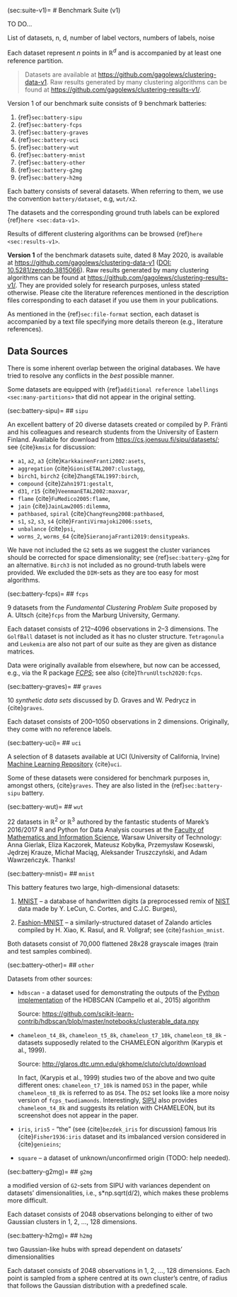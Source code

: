 (sec:suite-v1)=
# Benchmark Suite (v1)

TO DO...



::::{todo}
List of datasets, n, d, number of label vectors, numbers of labels, noise
::::

Each dataset represent *n* points in $\mathbb{R}^d$
and is accompanied by at least one reference partition.






> Datasets are available at <https://github.com/gagolews/clustering-data-v1>.
> Raw results generated by many clustering algorithms can be found at
> <https://github.com/gagolews/clustering-results-v1/>.

Version 1 of our benchmark suite consists of 9 benchmark batteries:

1. {ref}`sec:battery-sipu`
2. {ref}`sec:battery-fcps`
3. {ref}`sec:battery-graves`
4. {ref}`sec:battery-uci`
5. {ref}`sec:battery-wut`
6. {ref}`sec:battery-mnist`
7. {ref}`sec:battery-other`
8. {ref}`sec:battery-g2mg`
9. {ref}`sec:battery-h2mg`

Each battery consists of several datasets.
When referring to them, we use the convention `battery/dataset`,
e.g, `wut/x2`.

The datasets and the corresponding ground truth labels
can be explored {ref}`here <sec:data-v1>`.

Results of different clustering algorithms can be browsed
{ref}`here <sec:results-v1>`.

**Version 1** of the benchmark datasets suite, dated 8 May 2020,
is available at <https://github.com/gagolews/clustering-data-v1>
([DOI: 10.5281/zenodo.3815066](https://doi.org/10.5281/zenodo.3815066)).
Raw results generated by many clustering algorithms can be found at
<https://github.com/gagolews/clustering-results-v1/>.
They are provided solely for research purposes,
unless stated otherwise. Please cite the literature references mentioned
in the description files corresponding to each dataset if you use
them in your publications.


As mentioned in the {ref}`sec:file-format` section,
each dataset is accompanied by a text file
specifying more details thereon (e.g., literature references).


## Data Sources

There is some inherent overlap between the original databases.
We have tried to resolve any conflicts in the *best* possible manner.

Some datasets are equipped with
{ref}`additional reference labellings <sec:many-partitions>`
that did not appear in the original setting.





(sec:battery-sipu)=
## `sipu`

An excellent battery of 20 diverse datasets created or compiled
by P. Fränti and his colleagues and research students
from the University of Eastern Finland.
Available for download from <https://cs.joensuu.fi/sipu/datasets/>;
see {cite}`kmsix` for discussion:

* `a1`, `a2`, `a3`       {cite}`KarkkainenFranti2002:asets`,
* `aggregation`          {cite}`GionisETAL2007:clustagg`,
* `birch1`, `birch2`     {cite}`ZhangETAL1997:birch`,
* `compound`             {cite}`Zahn1971:gestalt`,
* `d31`, `r15`           {cite}`VeenmanETAL2002:maxvar`,
* `flame`                {cite}`FuMedico2005:flame`,
* `jain`                 {cite}`JainLaw2005:dilemma`,
* `pathbased`, `spiral`  {cite}`ChangYeung2008:pathbased`,
* `s1`, `s2`, `s3`, `s4` {cite}`FrantiVirmajoki2006:ssets`,
* `unbalance`            {cite}`psi`,
* `worms_2`, `worms_64`  {cite}`SieranojaFranti2019:densitypeaks`.


We have not included the `G2` sets as we suggest
the cluster variances should be corrected for space dimensionality;
see {ref}`sec:battery-g2mg` for an alternative.
`Birch3` is not included as no ground-truth labels were provided.
We excluded the `DIM`-sets as they are too easy for most algorithms.



(sec:battery-fcps)=
## `fcps`

9 datasets from the *Fundamental Clustering Problem Suite*
proposed by A. Ultsch {cite}`fcps` from the Marburg University,
Germany.

Each dataset consists of 212–4096 observations in 2–3 dimensions.
The `GolfBall` dataset is not included as it has no cluster structure.
`Tetragonula` and `Leukemia` are also not part of our suite
as they are given as distance matrices.

Data were originally available from elsewhere, but now
can be accessed, e.g., via the R package
[*FCPS*](https://CRAN.R-project.org/package=FCPS);
see also {cite}`ThrunUltsch2020:fcps`.


(sec:battery-graves)=
## `graves`

10 *synthetic data sets* discussed by D. Graves and W. Pedrycz
in {cite}`graves`.

Each dataset consists of 200–1050 observations in 2 dimensions.
Originally, they come with no reference labels.




(sec:battery-uci)=
## `uci`

A selection of 8 datasets available at UCI
(University of California, Irvine)
[Machine Learning Repository](http://archive.ics.uci.edu/ml/)
{cite}`uci`.

Some of these datasets were considered for benchmark purposes
in, amongst others, {cite}`graves`.
They are also listed in the {ref}`sec:battery-sipu` battery.



(sec:battery-wut)=
## `wut`

22 datasets in $\mathbb{R}^2$ or $\mathbb{R}^3$
authored by the fantastic students of Marek's 2016/2017
R and Python for Data Analysis courses at the
[Faculty of Mathematics and Information Science](https://www.pw.edu.pl/engpw/Academics/Faculties/Faculty-of-Mathematics-and-Information-Science), Warsaw University of Technology:
Anna Gierlak,
Eliza Kaczorek,
Mateusz Kobyłka,
Przemysław Kosewski,
Jędrzej Krauze,
Michał Maciąg,
Aleksander Truszczyński,
and
Adam Wawrzeńczyk.
Thanks!



(sec:battery-mnist)=
## `mnist`

This battery features two large, high-dimensional datasets:

1. [MNIST](https://en.wikipedia.org/wiki/MNIST_database) –
    a database of handwritten digits (a preprocessed remix of
    [NIST](https://www.nist.gov/srd/nist-special-database-19) data
    made by Y. LeCun, C. Cortes, and C.J.C. Burges),

2. [Fashion-MNIST](https://github.com/zalandoresearch/fashion-mnist) –
    a similarly-structured dataset of Zalando articles
    compiled by H. Xiao, K. Rasul, and R. Vollgraf;
    see {cite}`fashion_mnist`.

Both datasets consist of 70,000 flattened 28x28 grayscale images
(train and test samples combined).



(sec:battery-other)=
## `other`

Datasets from other sources:

*   `hdbscan` - a dataset used for demonstrating the outputs of the
    [Python implementation](https://github.com/scikit-learn-contrib/hdbscan)
    of the HDBSCAN (Campello et al., 2015) algorithm

    Source: <https://github.com/scikit-learn-contrib/hdbscan/blob/master/notebooks/clusterable_data.npy>

*   `chameleon_t4_8k`, `chameleon_t5_8k`, `chameleon_t7_10k`,
    `chameleon_t8_8k` - datasets supposedly related to the
    CHAMELEON algorithm (Karypis et al., 1999).

    Source: <http://glaros.dtc.umn.edu/gkhome/cluto/cluto/download>

    In fact, (Karypis et al., 1999) studies two of the above
    and two quite different ones:
    `chameleon_t7_10k` is named `DS3` in the paper, while
    `chameleon_t8_8k` is referred to as `DS4`.
    The `DS2` set looks like a more noisy version of `fcps_twodiamonds`.
    Interestingly,  [SIPU](https://cs.joensuu.fi/sipu/datasets/) also provides
    `chameleon_t4_8k` and suggests its relation with CHAMELEON, but
    its screenshot does not appear in the paper.

* `iris`, `iris5` - "the" (see {cite}`bezdek_iris` for discussion)
    famous Iris {cite}`Fisher1936:iris` dataset
    and its imbalanced version considered in {cite}`genieins`;

* `square` – a dataset of unknown/unconfirmed origin (TODO: help needed).



(sec:battery-g2mg)=
## `g2mg`

a modified version of `G2`-sets from SIPU with variances
dependent on datasets' dimensionalities, i.e., s*np.sqrt(d/2),
which makes these problems more difficult.

Each dataset consists of 2048 observations belonging
to either of two Gaussian clusters in 1, 2, ..., 128 dimensions.


(sec:battery-h2mg)=
## `h2mg`

two Gaussian-like hubs with spread dependent on datasets' dimensionalities

Each dataset consists of 2048 observations in 1, 2, ..., 128 dimensions.
Each point is sampled from a sphere centred at its own cluster's centre,
of radius that follows the Gaussian distribution with a predefined scale.


